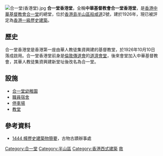 {{Infobox church
| name             = 合一堂香港堂
|fullname = 中華基督教會合一堂香港堂
| image            = HopYatChurch-51024.jpg
| denomination     = [[基督新教|基督教]]
| founded date     = 1926年
| attendance       = 
| location         = [[半山|半山]][[般含道|般含道]]2號
| country          = {{HKG}}
| website          = [http://hychkc.hkcccc.org/]
| pastor     = 
}}
[[File:合一堂(香港堂).jpg|thumb]]
'''合一堂香港堂'''，全稱'''中華基督教會合一堂香港堂'''，是[[香港|香港]][[中華基督教會|中華基督教會]][[合一堂|合一堂]]的總堂，位於[[香港島|香港島]][[半山區|半山區]][[般咸道|般咸道]]2號，建於1926年，現已被評定為[[香港一級歷史建築|香港一級歷史建築]]。

==歷史==
合一堂香港堂是香港第一座由華人教徒集資興建的基督教堂，於1926年10月10日落成啟用。合一堂香港堂前身是[[倫敦傳道會|倫敦傳道會]]的[[道濟會堂|道濟會堂]]，後來會堂加入中華基督教會，其華人教徒集資興建新堂址後改名為合一堂。

== 設施 ==
*[[合一堂幼稚園|合一堂幼稚園]]
*[[職員宿舍|職員宿舍]]
*[[停車場|停車場]]
*[[教堂|教堂]]

==參考資料==
*[https://web.archive.org/web/20100215062200/http://www.lcsd.gov.hk/ce/Museum/Monument/form/AAB_brief_info_b5.pdf 1444 幢歷史建築物簡要]，古物古蹟辦事處

{{香港一級歷史建築}}

[[Category:合一堂|Category:合一堂]]  
[[Category:半山區|Category:半山區]]
[[Category:香港西式建築|Category:香港西式建築]]
[[Category:香港新教教堂|救]]